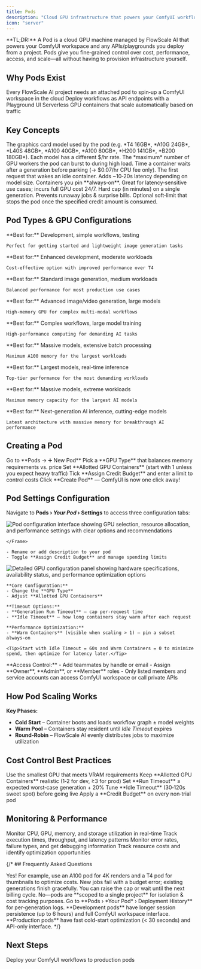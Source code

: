 ```yaml
---
title: Pods
description: "Cloud GPU infrastructure that powers your ComfyUI workflows and deployments"
icon: "server"
---
```


<Note>
**TL;DR:** A Pod is a cloud GPU machine managed by FlowScale AI that powers your ComfyUI workspace and any APIs/playgrounds you deploy from a project. Pods give you fine‑grained control over cost, performance, access, and scale—all without having to provision infrastructure yourself.
</Note>

## Why Pods Exist

<CardGroup cols={3}>
  <Card title="Run ComfyUI" icon="paintbrush">
    Every FlowScale AI project needs an attached pod to spin‑up a ComfyUI workspace in the cloud
  </Card>
  <Card title="Serve APIs & Playgrounds" icon="globe">
    Deploy workflows as API endpoints with a Playground UI
  </Card>
  <Card title="Scale on Demand" icon="arrows-maximize">
    Serverless GPU containers that scale automatically based on traffic
  </Card>
</CardGroup>

## Key Concepts

<AccordionGroup>
  <Accordion title="GPU Type">
    The graphics card model used by the pod (e.g. *T4 16GB*, *A10G 24GB*, *L40S 48GB*, *A100 40GB*, *A100 80GB*, *H200 141GB*, *B200 180GB*). Each model has a different $/hr rate.
  </Accordion>
  <Accordion title="Allotted GPU Containers">
    The *maximum* number of GPU workers the pod can burst to during high load.
  </Accordion>
  <Accordion title="Idle Timeout">
    Time a container waits after a generation before parking (→ $0.07/hr CPU fee only).
  </Accordion>
  <Accordion title="Cold Start">
    The first request that wakes an idle container. Adds ~10‑20s latency depending on model size.
  </Accordion>
  <Accordion title="Warm Containers">
    Containers you pin **always‑on**. Great for latency‑sensitive use cases; incurs full GPU cost 24/7.
  </Accordion>
  <Accordion title="Run Timeout">
    Hard cap (in minutes) on a single generation. Prevents runaway jobs & surprise bills.
  </Accordion>
  <Accordion title="Credit Budget">
    Optional soft‑limit that stops the pod once the specified credit amount is consumed.
  </Accordion>
</AccordionGroup>

## Pod Types & GPU Configurations

<CardGroup cols={2}>
  <Card title="T4 - 16GB VRAM" icon="microchip" color="#10b981">
    **Best for:** Development, simple workflows, testing
    
    Perfect for getting started and lightweight image generation tasks
  </Card>
  <Card title="A10G - 24GB VRAM" icon="microchip" color="#059669">
    **Best for:** Enhanced development, moderate workloads
    
    Cost-effective option with improved performance over T4
  </Card>
  <Card title="L4 - 24GB VRAM" icon="microchip" color="#3b82f6">
    **Best for:** Standard image generation, medium workloads
    
    Balanced performance for most production use cases
  </Card>
  <Card title="L40S - 48GB VRAM" icon="microchip" color="#2563eb">
    **Best for:** Advanced image/video generation, large models
    
    High-memory GPU for complex multi-modal workflows
  </Card>
  <Card title="A100 - 40GB VRAM" icon="microchip" color="#f59e0b">
    **Best for:** Complex workflows, large model training
    
    High-performance computing for demanding AI tasks
  </Card>
  <Card title="A100 - 80GB VRAM" icon="microchip" color="#ea580c">
    **Best for:** Massive models, extensive batch processing
    
    Maximum A100 memory for the largest workloads
  </Card>
  <Card title="H100 - 80GB VRAM" icon="microchip" color="#dc2626">
    **Best for:** Largest models, real-time inference
    
    Top-tier performance for the most demanding workloads
  </Card>
  <Card title="H200 - 141GB VRAM" icon="microchip" color="#b91c1c">
    **Best for:** Massive models, extreme workloads
    
    Maximum memory capacity for the largest AI models
  </Card>
  <Card title="B200 - 180GB VRAM" icon="microchip" color="#7c2d12">
    **Best for:** Next-generation AI inference, cutting-edge models
    
    Latest architecture with massive memory for breakthrough AI performance
  </Card>
</CardGroup>

## Creating a Pod

<Steps>
  <Step title="Navigate to Pods">
    Go to **Pods → ➕ New Pod**
  </Step>
  <Step title="Select GPU Type">
    Pick a **GPU Type** that balances memory requirements vs. price
  </Step>
  <Step title="Configure Containers">
    Set **Allotted GPU Containers** (start with 1 unless you expect heavy traffic)
  </Step>
  <Step title="Set Budget (Optional)">
    Tick **Assign Credit Budget** and enter a limit to control costs
  </Step>
  <Step title="Create">
    Click **Create Pod** — ComfyUI is now one click away!
  </Step>
</Steps>

## Pod Settings Configuration

Navigate to **Pods › *Your Pod* › Settings** to access three configuration tabs:

<Tabs>
  <Tab title="General">
    <Frame>
        <img src="/images/glossary/comfyui-pod-settings.png" alt = "Pod configuration interface showing GPU selection, resource allocation, and performance settings with clear options and recommendations" />

    </Frame>
    
    - Rename or add description to your pod
    - Toggle **Assign Credit Budget** and manage spending limits
  </Tab>
  
  <Tab title="GPU Settings">
    <Frame>
        <img src="/images/glossary/comfyui-pod-gpu-settings.png" alt="Detailed GPU configuration panel showing hardware specifications, availability status, and performance optimization options" />
    </Frame>
    
    **Core Configuration:**
    - Change the **GPU Type**
    - Adjust **Allotted GPU Containers**
    
    **Timeout Options:**
    - **Generation Run Timeout** – cap per‑request time
    - **Idle Timeout** – how long containers stay warm after each request
    
    **Performance Optimization:**
    - **Warm Containers** (visible when scaling > 1) – pin a subset always‑on
    
    <Tip>Start with Idle Timeout = 60s and Warm Containers = 0 to minimize spend, then optimize for latency later.</Tip>
  </Tab>
  
  <Tab title="Pod Members">
    **Access Control:**
    - Add teammates by handle or email
    - Assign **Owner**, **Admin**, or **Member** roles
    - Only listed members and service accounts can access ComfyUI workspace or call private APIs
  </Tab>
</Tabs>

## How Pod Scaling Works

**Key Phases:**
- **Cold Start** – Container boots and loads workflow graph ± model weights
- **Warm Pool** – Containers stay resident until *Idle Timeout* expires  
- **Round‑Robin** – FlowScale AI evenly distributes jobs to maximize utilization

## Cost Control Best Practices

<Checklist>
  <Check>Use the smallest GPU that meets VRAM requirements</Check>
  <Check>Keep **Allotted GPU Containers** realistic (1‑2 for dev, ≥3 for prod)</Check>
  <Check>Set **Run Timeout** ≤ expected worst‑case generation + 20%</Check>
  <Check>Tune **Idle Timeout** (30‑120s sweet spot) before going live</Check>
  <Check>Apply a **Credit Budget** on every non‑trial pod</Check>
</Checklist>

## Monitoring & Performance

<CardGroup cols={2}>
  <Card title="Real-Time Metrics" icon="chart-line">
    Monitor CPU, GPU, memory, and storage utilization in real-time
  </Card>
  <Card title="Performance Analytics" icon="gauge">
    Track execution times, throughput, and latency patterns
  </Card>
  <Card title="Error Tracking" icon="triangle-exclamation">
    Monitor error rates, failure types, and get debugging information
  </Card>
  <Card title="Cost Analytics" icon="dollar-sign">
    Track resource costs and identify optimization opportunities
  </Card>
</CardGroup>

{/* ## Frequently Asked Questions

<AccordionGroup>
  <Accordion title="Can one project use multiple pods?">
    Yes! For example, use an A100 pod for 4K renders and a T4 pod for thumbnails to optimize costs.
  </Accordion>
  
  <Accordion title="What happens when the budget is exceeded?">
    New jobs fail with a budget error; existing generations finish gracefully. You can raise the cap or wait until the next billing cycle.
  </Accordion>
  
  <Accordion title="Can I connect the same pod to several projects?">
    No—pods are **scoped to a single project** for isolation & cost tracking purposes.
  </Accordion>
  
  <Accordion title="How do I monitor usage?">
    Go to **Pods › *Your Pod* › Deployment History** for per‑generation logs.
  </Accordion>
  
  <Accordion title="What's the difference between development and production pods?">
    **Development pods** have longer session persistence (up to 6 hours) and full ComfyUI workspace interface. **Production pods** have fast cold-start optimization (< 30 seconds) and API-only interface.
  </Accordion>
</AccordionGroup> */}

## Next Steps

<CardGroup cols={2}>
  <Card
    title="Deploy Workflows"
    icon="rocket"
    href="/getting-started/deploy-workflows"
  >
    Deploy your ComfyUI workflows to production pods
  </Card>
</CardGroup>
